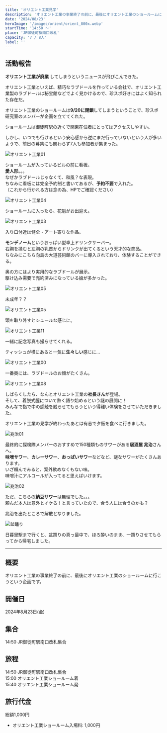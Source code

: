 ```yaml
---
title: 'オリエント工業見学'
description: 'オリエント工業の事業終了の前に、最後にオリエント工業のショールームに行こうという企画です。'
date: '2024/08/23'
heroImage: '/images/orient/orient_800x.webp'
startTime: '14:50 〜'
place: 'JR御徒町駅南口改札'
capacity: '7 / 8人'
label: ''
---
```


## 活動報告

**オリエント工業が廃業** してしまうというニュースが飛びこんできた。

オリエント工業といえば、精巧なラブドールを作っている会社で、オリエント工業製のラブドールは秘宝館などでよく見かけるので、珍スポ好きにはよく知られた存在だ。

オリエント工業のショールームは**9/20に閉鎖**してしまうということで、珍スポ研究室のメンバーが企画を立ててくれた。

ショールームは御徒町駅の近くで関東在住者にとってはアクセスしやすい。


しかし、いつでも行けるという安心感から逆にまだ行っていないという人が多いようで、前日の募集にも関わらず7人も参加者が集まった。


![オリエント工業01](/images/orient/orient01_800x.webp)

ショールームが入っているビルの前に看板。  
**愛人形**。。。  
なぜかラブドールじゃなくて、和風？な表現。  
ちなみに看板には完全予約制と書いてあるが、**予約不要**で入れた。  
（これから行かれる方は念の為、HPでご確認ください）

![オリエント工業04](/images/orient/orient04_800x.webp)

ショールームに入ったら、花魁がお出迎え。

![オリエント工業03](/images/orient/orient03_800x.webp)

入り口付近は健全・アート寄りな作品。

<AdultImage url="/images/orient/mondenormu_800x.webp" alt="モンデノーム" />

**モンデノーム**というおっぱい型卓上ドリンクサーバー。  
右胸を揉むと左胸の乳首からドリンクが出てくるという天才的な商品。  
ちなみにこちら向島の大道芸術館のバーに導入されており、体験することができる。


<AdultImage url="/images/orient/orient09_800x.webp" alt="オリエント工業09" />

奥の方にはより実用的なラブドールが展示。  
駆け込み需要で売約済みになっている娘が多かった。


![オリエント工業05](/images/orient/orient05_800x.webp)

未成年？？

![オリエント工業05](/images/orient/orient07_800x.webp)

頭を取り外すとシュールな感じに。

![オリエント工業11](/images/orient/orient11_800x.webp)

一緒に記念写真も撮らせてくれる。 


<AdultImage url="/images/orient/orient10_800x.webp" alt="オリエント工業10" />

ティッシュが横にあると一気に**生々しい**感じに...


![オリエント工業00](/images/orient/orient_800x.webp)

一番奥には、ラブドールのお顔がたくさん。

![オリエント工業08](/images/orient/orient08_800x.webp)

しばらくしたら、なんとオリエント工業の**社長さん**が登場。  
そして、着脱式膣について熱く語り始めるという謎の展開に！  
みんなで指で中の感触を触らせてもらうという得難い体験をさせていただきました。


オリエント工業の見学が終わったあとは有志で夕飯を食べに行きました。


![兆治01](/images/orient/choji01_800x.webp)

最終的に探検隊メンバーのおすすめで150種類ものサワーがある**居酒屋 兆治**さんへ。  
**味噌サワー**、**カレーサワー**、**おっぱいサワー**などなど、謎なサワーがたくさんあります。  
いざ頼んでみると、案外飲めなくもない味。  
味噌汁にアルコールが入ってると思えばいけます。

![兆治02](/images/orient/choji02_800x.webp)

ただ、こちらの**納豆サワー**は無理でした。。。  
頼んだ本人は意外とイケる！と言っていたので、合う人には合うのかも？

兆治を出たところで解散となりました。

![盆踊り](/images/orient/bon_800x.webp)

日暮里駅まで行くと、盆踊りの真っ最中で、ほろ酔いのまま、一踊りさせてもらってから帰宅しました。

---
## 概要

オリエント工業の事業終了の前に、最後にオリエント工業のショールームに行こうという企画です。

## 開催日

2024年8月23日(金)

## 集合

14:50 JR御徒町駅南口改札集合

## 旅程

14:50 JR御徒町駅南口改札集合  
15:00 オリエント工業ショールーム着  
15:40 オリエント工業ショールーム発

## 旅行代金

総額1,000円

- オリエント工業ショールーム入場料: 1,000円

